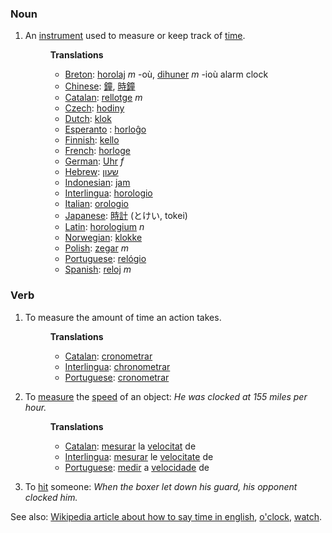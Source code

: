 ===Noun===
# An [[instrument]] used to measure or keep track of [[time]].
#:'''Translations'''
#:*[[Breton]]: [[horolaj]] ''m'' -où, [[dihuner]] ''m'' -ioù alarm clock
#:*[[Chinese]]: [[鐘]], [[時鐘]]
#:*[[Catalan]]: [[rellotge]] ''m''
#:*[[Czech]]: [[hodiny]]
#:*[[Dutch]]: [[klok]]
#:*[[Esperanto]] : [[horloĝo]]
#:*[[Finnish]]: [[kello]]
#:*[[French]]: [[horloge]]
#:*[[German]]: [[Uhr]] ''f''
#:*[[Hebrew]]: [[שעון]]
#:*[[Indonesian]]: [[jam]]
#:*[[Interlingua]]: [[horologio]]
#:*[[Italian]]: [[orologio]]
#:*[[Japanese]]: [[時計]] (とけい, tokei)
#:*[[Latin]]: [[horologium]] ''n''
#:*[[Norwegian]]: [[klokke]]
#:*[[Polish]]: [[zegar]] ''m''
#:*[[Portuguese]]: [[relógio]]
#:*[[Spanish]]: [[reloj]] ''m''

===Verb===
# To measure the amount of time an action takes.
#:'''Translations'''
#:*[[Catalan]]: [[cronometrar]]
#:*[[Interlingua]]: [[chronometrar]]
#:*[[Portuguese]]: [[cronometrar]]
# To [[measure]] the [[speed]] of an object: ''He was clocked at 155 miles per hour.''
#:'''Translations'''
#:*[[Catalan]]: [[mesurar]] la [[velocitat]] de
#:*[[Interlingua]]: [[mesurar]] le [[velocitate]] de
#:*[[Portuguese]]: [[medir]] a [[velocidade]] de
# To [[hit]] someone: ''When the boxer let down his guard, his opponent clocked him.''

See also: [[w:Time|Wikipedia article about how to say time in english]], [[o'clock]], [[watch]].